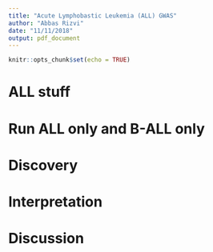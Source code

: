 ```yaml
---
title: "Acute Lymphobastic Leukemia (ALL) GWAS"
author: "Abbas Rizvi"
date: "11/11/2018"
output: pdf_document  
---
```


```r
knitr::opts_chunk$set(echo = TRUE)
```

# ALL stuff

# Run ALL only and B-ALL only

# Discovery

# Interpretation

# Discussion